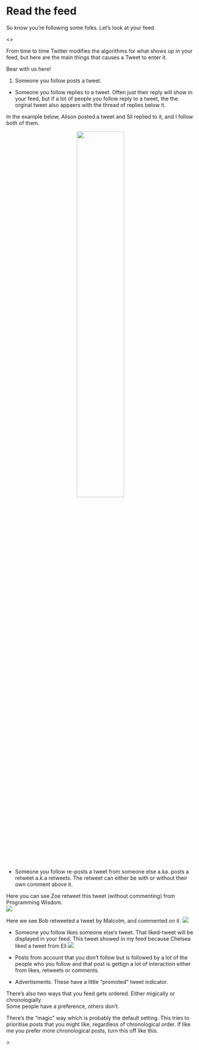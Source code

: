 # Read the feed

So know you're following some folks. Let's look at your feed. 

<<feed gif>>

From time to time Twitter modifies the algorithms for what shows up in your feed, but here are the main things that causes a Tweet to enter it. 

Bear with us here!

1. Someone you follow posts a tweet.

* Someone you follow replies to a tweet. Often just their reply will show in your feed, but if a lot of people you follow reply to a tweet, the the orginal tweet also appaers with the thread of replies below it.

In the example below, Alison posted a tweet and Sil replied to it, and I follow both of them. 



<center>
![](images/handle.png){width=50%}
</center>


    
* Someone you follow re-posts a tweet from someone else a.ka. posts a retweet a.k.a retweets. The retweet can either be with or without their own comment above it. 


Here you can see Zoe retweet this tweet (without commenting) from Programming Wisdom.
<br/>
![](images/retweet.jpg)

Here we see Bob retweeted a tweet by Malcolm, and commented on it. 
![](images/feed_share_info.jpg)

* Someone you follow likes someone else's tweet. That liked-tweet will be displayed in your feed. 
This tweet showed in my feed because Chelsea liked a tweet from Eli
![](images/feed_liked_tweet.jpg)



* Posts from account that you don't follow but is followed by a lot of the people who you follow and that post is gettign a lot of interaction either from likes, retweets or comments.
<high engagement tweet>

* Advertisments. These have a little "promoted" tweet indicator. 




There's also two ways that you feed gets ordered. Either migically or chronologially.  
Some people have a preference, others don't. 

There's the "magic" way which is probably the default setting. 
This tries to prioritise posts that you might like, regardless of chronological order. 
If like me you prefer more chronological posts, turn this off like this.

<turn off magic timelines>>